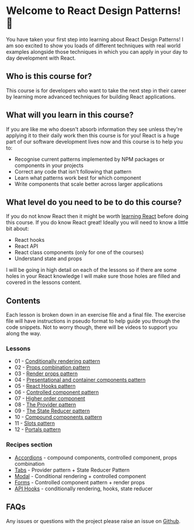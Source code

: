 
<Meta title="Introduction/01 - Welcome" />

# Welcome to React Design Patterns! 🥳

You have taken your first step into learning about React Design Patterns! I am soo excited to show you loads of different
techniques with real world examples alongside those techniques in which you can apply in your day to day development with React.

## Who is this course for?

This course is for developers who want to take the next step in their career by learning more advanced
techniques for building React applications.

## What will you learn in this course?

If you are like me who doesn't absorb information they see unless they're applying it to their daily work then this course is for you! React is a huge part of our software development lives now and this course is to help you to:

- Recognise current patterns implemented by NPM packages or components in your projects
- Correct any code that isn't following that pattern
- Learn what patterns work best for which component
- Write components that scale better across larger applications

## What level do you need to be to do this course?

If you do not know React then it might be worth [learning React](https://react.dev/) before doing this course. If you do know React great! Ideally you will need to know a little bit about:

- React hooks
- React API
- React class components (only for one of the courses)
- Understand state and props

I will be going in high detail on each of the lessons so if there are some holes in your React knowledge I will make sure those holes are filled and covered in the lessons content.

## Contents

Each lesson is broken down in an exercise file and a final file. The exercise file will have instructions in pseudo format to help guide you through the code snippets. Not to worry though, there will be videos to support you along the way.

### Lessons

- 01 - [Conditionally rendering pattern](?path=/docs/lessons-01-conditional-rendering-pattern-01-lesson--docs)
- 02 - [Props combination pattern](?path=/docs/lessons-02-props-combination-pattern-01-lesson--docs)
- 03 - [Render props pattern](?path=/docs/lessons-03-render-props-pattern-01-lesson--docs)
- 04 - [Presentational and container components pattern](?path=/docs/lessons-04-presentational-container-pattern-01-lesson--docs)
- 05 - [React Hooks pattern](?path=/docs/lessons-05-hooks-pattern-01-lesson--docs)
- 06 - [Controlled component pattern](?path=/docs/lessons-06-controlled-components-pattern-01-lesson--docs)
- 07 - [Higher order component](?path=/docs/lessons-07-higher-order-components-pattern-01-lesson--docs)
- 08 - [The Provider pattern](?path=/docs/lessons-08-provider-pattern-01-lesson--docs)
- 09 - [The State Reducer pattern](?path=/docs/lessons-09-state-reducer-pattern-01-lesson--docs)
- 10 - [Compound components pattern](?path=/docs/lessons-10-compound-components-pattern-🚧-01-lesson--docs)
- 11 - [Slots pattern](?path=/docs/lessons-11-slots-01-lesson--docs)
- 12 - [Portals pattern](?path=/docs/lessons-12-portals-🚧-01-lesson--docs)

### Recipes section

- [Accordions](?path=/docs/recipes-01-accordion-🚧-01-lesson--docs) - compound components, controlled component, props combination
- [Tabs](?path=/docs/recipes-02-tabs-🚧-01-lesson--docs) - Provider pattern + State Reducer Pattern
- [Modal](?path=/docs/recipes-03-modal-🚧-01-lesson--docs) - Conditional rendering + controlled component
- [Forms](?path=/docs/recipes-04-forms-🚧-01-lesson--docs) - Controlled component pattern + render props
- [API Hooks](?path=/docs/recipes-05-custom-api-hooks-🚧-01-lesson--docs) - conditionally rendering, hooks, state reducer

## FAQs

Any issues or questions with the project please raise an issue on [Github](https://github.com/code-mattclaffey/react-design-patterns/issues).
